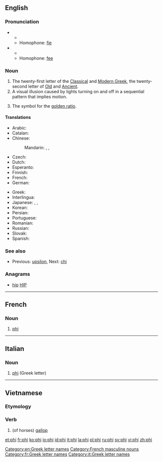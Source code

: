 ==English==
{{wikipedia}}
{{letter disp2| upsilon| [[image:Greek_uc_phi.png|36px]] [[image:Greek_lc_phi.png|27px]] | chi| φεῖ | Φ | φ }}

===Pronunciation===
* {{IPA|/faɪ/}}
** {{rhymes|aɪ}}
** Homophone: [[fie]]
* {{IPA|/fiː/}}
** {{rhymes|iː}}
** Homophone: [[fee]]

===Noun===
{{en-noun}}

# The twenty-first letter of the [[Classical Greek|Classical]] and [[Modern Greek]], the twenty-second letter of [[Old Greek|Old]] and [[Ancient Greek|Ancient]].
# A visual illusion caused by lights turning on and off in a sequential pattern that implies motion.
# {{mathematics}} The symbol for the [[golden ratio]].

====Translations====
{{trans-top|Greek letter}}
* Arabic: {{t-|ar|فاي|m|tr=fay|sc=Arab}}
* Catalan: {{t+|ca|fi|f}}
* Chinese:
*: Mandarin: {{t|zh|弗愛|sc=Hani}}, {{t|zh|佛爱|tr=fú'ài|sc=Hani}}, {{t|zh|斐|tr=fěi|sc=Hani}}
* Czech: {{t-|cs|fí|n}}
* Dutch: {{t-|nl|phi|m|f}}
* Esperanto: {{t-|eo|fio}}
* Finnish: {{t+|fi|fii}}
* French: {{t+|fr|phi|m}}
* German: {{t+|de|Phi|n}}
{{trans-mid}}
* Greek: {{t+|el|φι|n|tr=fi|sc=Grek}}
* Interlingua: {{t-|ia|phi}}
* Japanese: {{t-|ja|ファイ|tr=fai|sc=Jpan}}, {{t-|ja|フィ|tr=fi|sc=Jpan}}, {{t-|ja|ピー|tr=pī|sc=Jpan}}
* Korean: {{t+|ko|피|tr=pi|sc=Kore}}
* Persian: {{t+|fa|فی|tr=fi|sc=fa-Arab}}
* Portuguese: {{t+|pt|fi|m}}
* Romanian: {{t+|ro|fi}}
* Russian: {{t+|ru|фи|tr=fi|sc=Cyrl}} {{indeclinable}}
* Slovak: {{t-|sk|fí}}
* Spanish: {{t+|es|fi|f}}
{{trans-bottom}}

===See also===
* {{sense|Greek letter}}  Previous: [[upsilon]], Next: [[chi]]

===Anagrams===
* [[hip#English|hip]] [[HIP#English|HIP]]

[[Category:en:Greek letter names]]

----

==French==

===Noun===
{{fr-noun-inv|m}}

# [[#English|phi]] {{gloss|Greek letter}}

[[Category:French masculine nouns]]
[[Category:fr:Greek letter names]]

----

==Italian==

===Noun===
{{wikipedia|lang=it}}
{{head|it|noun}} {{m|inv}}

# [[#English|phi]] (Greek letter)

[[Category:it:Greek letter names]]

----

==Vietnamese==

===Etymology===
{{rfe|lang=vi}}

===Verb===
{{vi-verb}}

# (of horses) [[gallop]]

{{attention|vi}}

[[et:phi]]
[[fr:phi]]
[[ko:phi]]
[[io:phi]]
[[id:phi]]
[[it:phi]]
[[la:phi]]
[[pl:phi]]
[[ru:phi]]
[[sv:phi]]
[[vi:phi]]
[[zh:phi]]